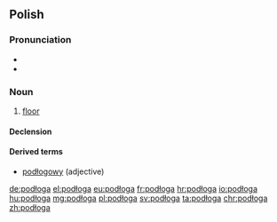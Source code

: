 {{also|podloga}}
==Polish==

===Pronunciation===
* {{IPA|[pɔˈdwɔɡa]|lang=pl}}
* {{audio|Pl-podłoga.ogg|Audio}}

===Noun===
{{pl-noun|f}}

# [[floor]]

====Declension====
{{pl-decl-noun
|podłoga|podłogi
|podłogi|podłóg
|podłodze|podłogom
|podłogę|podłogi
|podłogą|podłogami
|podłodze|podłogach
|podłogo|podłogi
}}

====Derived terms====
* [[podłogowy]] (adjective)

[[de:podłoga]]
[[el:podłoga]]
[[eu:podłoga]]
[[fr:podłoga]]
[[hr:podłoga]]
[[io:podłoga]]
[[hu:podłoga]]
[[mg:podłoga]]
[[pl:podłoga]]
[[sv:podłoga]]
[[ta:podłoga]]
[[chr:podłoga]]
[[zh:podłoga]]